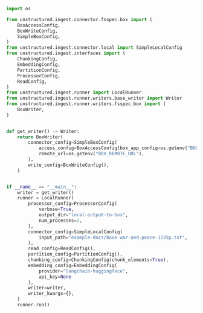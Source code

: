```python Python Ingest v1
import os

from unstructured.ingest.connector.fsspec.box import (
    BoxAccessConfig,
    BoxWriteConfig,
    SimpleBoxConfig,
)
from unstructured.ingest.connector.local import SimpleLocalConfig
from unstructured.ingest.interfaces import (
    ChunkingConfig,
    EmbeddingConfig,
    PartitionConfig,
    ProcessorConfig,
    ReadConfig,
)
from unstructured.ingest.runner import LocalRunner
from unstructured.ingest.runner.writers.base_writer import Writer
from unstructured.ingest.runner.writers.fsspec.box import (
    BoxWriter,
)


def get_writer() -> Writer:
    return BoxWriter(
        connector_config=SimpleBoxConfig(
            access_config=BoxAccessConfig(box_app_config=os.getenv("BOX_APP_CONFIG_PATH")),
            remote_url=os.getenv("BOX_REMOTE_URL"),
        ),
        write_config=BoxWriteConfig(),
    )


if __name__ == "__main__":
    writer = get_writer()
    runner = LocalRunner(
        processor_config=ProcessorConfig(
            verbose=True,
            output_dir="local-output-to-box",
            num_processes=2,
        ),
        connector_config=SimpleLocalConfig(
            input_path="example-docs/book-war-and-peace-1225p.txt",
        ),
        read_config=ReadConfig(),
        partition_config=PartitionConfig(),
        chunking_config=ChunkingConfig(chunk_elements=True),
        embedding_config=EmbeddingConfig(
            provider="langchain-huggingface",
            api_key=None
        ),
        writer=writer,
        writer_kwargs={},
    )
    runner.run()
```
